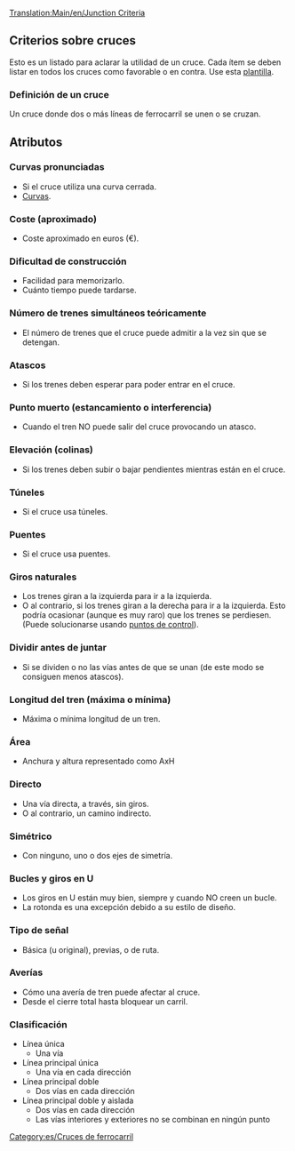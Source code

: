 [[Translation:Main/en/Junction Criteria]]{{en/-}}{{es/Menú de Cruces}}
==Criterios sobre cruces==
Esto es un listado para aclarar la utilidad de un cruce.
Cada ítem se deben listar en todos los cruces como favorable o en contra.
Use esta [[Template/es/Criterios sobre cruces|plantilla]].

===Definición de un cruce===
Un cruce donde dos o más líneas de ferrocarril se unen o se cruzan.

==Atributos==

===Curvas pronunciadas===
* Si el cruce utiliza una curva cerrada.
* [[Main/es/Curvas|Curvas]].

===Coste (aproximado)===
* Coste aproximado en euros (€).

===Dificultad de construcción===
* Facilidad para memorizarlo.
* Cuánto tiempo puede tardarse.

===Número de trenes simultáneos teóricamente===
* El número de trenes que el cruce puede admitir a la vez sin que se detengan.

===Atascos===
* Si los trenes deben esperar para poder entrar en el cruce.

===Punto muerto (estancamiento o interferencia)===
* Cuando el tren NO puede salir del cruce provocando un atasco.

===Elevación (colinas)===
* Si los trenes deben subir o bajar pendientes mientras están en el cruce.

===Túneles=== 
* Si el cruce usa túneles.

===Puentes===
* Si el cruce usa puentes.

===Giros naturales=== 
* Los trenes giran a la izquierda para ir a la izquierda.
* O al contrario, si los trenes giran a la derecha para ir a la izquierda. Esto podría ocasionar (aunque es muy raro) que los trenes se perdiesen. (Puede solucionarse usando [[Main/es/puntos de control|puntos de control]]).

===Dividir antes de juntar===
* Si se dividen o no las vías antes de que se unan (de este modo se consiguen menos atascos).

===Longitud del tren (máxima o mínima)===
* Máxima o mínima longitud de un tren.

===Área===
* Anchura y altura representado como AxH

===Directo===
* Una vía directa, a través, sin giros.
* O al contrario, un camino indirecto.

===Simétrico===
* Con ninguno, uno o dos ejes de simetría.

===Bucles y giros en U===
* Los giros en U están muy bien, siempre y cuando NO creen un bucle.
* La rotonda es una excepción debido a su estilo de diseño.

===Tipo de señal===
* Básica (u original), previas, o de ruta.

===Averías===
* Cómo una avería de tren puede afectar al cruce.
* Desde el cierre total hasta bloquear un carril.

===Clasificación===
* Línea única
** Una vía 
* Línea principal única
** Una vía en cada dirección
* Línea principal doble
** Dos vías en cada dirección
* Línea principal doble y aislada
** Dos vías en cada dirección
** Las vías interiores y exteriores no se combinan en ningún punto


[[Category:es/Cruces de ferrocarril]]
